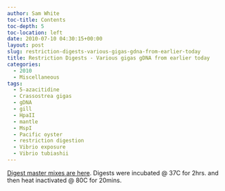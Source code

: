 ```yaml
---
author: Sam White
toc-title: Contents
toc-depth: 5
toc-location: left
date: 2010-07-10 04:30:15+00:00
layout: post
slug: restriction-digests-various-gigas-gdna-from-earlier-today
title: Restriction Digests - Various gigas gDNA from earlier today
categories:
  - 2010
  - Miscellaneous
tags:
  - 5-azacitidine
  - Crassostrea gigas
  - gDNA
  - gill
  - HpaII
  - mantle
  - MspI
  - Pacific oyster
  - restriction digestion
  - Vibrio exposure
  - Vibrio tubiashii
---
```


[Digest master mixes are here](https://spreadsheets.google.com/ccc?key=0AmS_90rPaQMzdHR6WS1CaDh4OGQ4Z2NaNUxOLTMyNFE&hl=en#gid=0). Digests were incubated @ 37C for 2hrs. and then heat inactivated @ 80C for 20mins.
